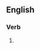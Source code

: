 ==English==

===Verb===
{{head|en|verb form}}

# {{en-archaic second-person singular of|thou}}
#: {{rfquotek|Shakespeare}}